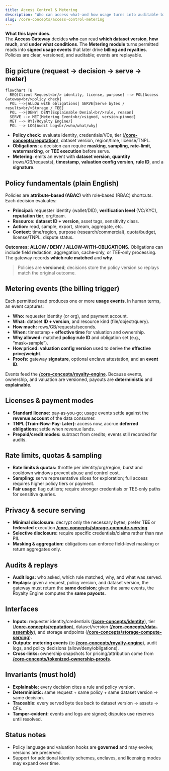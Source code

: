 ```yaml
---
title: Access Control & Metering
description: "Who can access what—and how usage turns into auditable billing events and royalties."
slug: /core-concepts/access-control-metering
---
```


**What this layer does.**  
The **Access Gateway** decides **who** can read **which dataset version**, **how much**, and **under what conditions**. The **Metering module** turns permitted reads into **signed usage events** that later drive **billing and royalties**. Policies are clear, versioned, and auditable; events are replayable.


## Big picture (request → decision → serve → meter)

```mermaid
flowchart TB
  REQ[Client Request<br/> identity, license, purpose] --> POL[Access Gateway<br/>policy check]
  POL -->|ALLOW with obligations| SERVE[Serve bytes / results<br/>Storage / TEE]
  POL -->|DENY| DENY[Explainable Denial<br/>rule, reason]
  SERVE --> MET[Metering Event<br/>signed, version‑pinned]
  MET --> RY[/Royalty Engine/]
  POL --> LOG[Audit Log<br/>who/what/why]
```

- **Policy check:** evaluate identity, credentials/VCs, tier (**[/core-concepts/reputation](/core-concepts/reputation)**), dataset version, region/time, license/TNPL.  
- **Obligations:** a decision can require **masking**, **sampling**, **rate‑limit**, **watermarking**, or **TEE execution** before serve.  
- **Metering:** emits an event with **dataset version**, **quantity** (rows/GB/requests), **timestamp**, **valuation config version**, **rule ID**, and a **signature**.


## Policy fundamentals (plain English)

Policies are **attribute‑based (ABAC)** with role‑based (RBAC) shortcuts. Each decision evaluates:

- **Principal:** requester identity (wallet/DID), **verification level** (VC/KYC), **reputation tier**, org/team.  
- **Resource:** **dataset ID + version**, asset tags, sensitivity class.  
- **Action:** read, sample, export, stream, aggregate, etc.  
- **Context:** time/region, purpose (research/commercial), quota/budget, license/TNPL, dispute status.

**Outcomes:** **ALLOW / DENY / ALLOW‑WITH‑OBLIGATIONS.** Obligations can include field redaction, aggregation, cache‑only, or TEE‑only processing. The gateway records **which rule matched** and **why**.

> Policies are **versioned**; decisions store the policy version so replays match the original outcome.


## Metering events (the billing trigger)

Each permitted read produces one or more **usage events**. In human terms, an event captures:

- **Who:** requester identity (or org), and payment account.  
- **What:** dataset **ID + version**, and resource kind (file/object/query).  
- **How much:** rows/GB/requests/seconds.  
- **When:** timestamp + **effective time** for valuation and ownership.  
- **Why allowed:** matched **policy rule ID** and obligation set (e.g., “mask+sample”).  
- **How priced:** **valuation config version** used to derive the **effective price/weight**.  
- **Proofs:** gateway **signature**, optional enclave attestation, and an **event ID**.

Events feed the **[/core-concepts/royalty-engine](/core-concepts/royalty-engine)**. Because events, ownership, and valuation are versioned, payouts are **deterministic** and **explainable**.


## Licenses & payment modes

- **Standard license:** pay‑as‑you‑go; usage events settle against the **revenue account** of the data consumer.  
- **TNPL (Train‑Now‑Pay‑Later):** access now, accrue **deferred obligations**; settle when revenue lands.  
- **Prepaid/credit modes:** subtract from credits; events still recorded for audits.


## Rate limits, quotas & sampling

- **Rate limits & quotas:** throttle per identity/org/region; burst and cooldown windows prevent abuse and control cost.  
- **Sampling:** serve representative slices for exploration; full access requires higher policy tiers or payment.  
- **Fair usage:** flag outliers; require stronger credentials or TEE‑only paths for sensitive queries.


## Privacy & secure serving

- **Minimal disclosure:** decrypt only the necessary bytes; prefer **TEE** or **federated** execution **[/core-concepts/storage-compute-serving](/core-concepts/storage-compute-serving)**.  
- **Selective disclosure:** require specific credentials/claims rather than raw PII.  
- **Masking & aggregation:** obligations can enforce field‑level masking or return aggregates only.


## Audits & replays

- **Audit logs:** who asked, which rule matched, why, and what was served.  
- **Replays:** given a request, policy version, and dataset version, the gateway must return the **same decision**; given the same events, the Royalty Engine computes the **same payouts**.


## Interfaces

- **Inputs:** requester identity/credentials (**[/core-concepts/identity](/core-concepts/identity)**), tier (**[/core-concepts/reputation](/core-concepts/reputation)**), dataset/version (**[/core-concepts/data-assembly](/core-concepts/data-assembly)**), and storage endpoints (**[/core-concepts/storage-compute-serving](/core-concepts/storage-compute-serving)**).  
- **Outputs:** **metering events** (to **[/core-concepts/royalty-engine](/core-concepts/royalty-engine)**), audit logs, and policy decisions (allow/deny/obligations).  
- **Cross‑links:** ownership snapshots for pricing/attribution come from **[/core-concepts/tokenized-ownership-proofs](/core-concepts/tokenized-ownership-proofs)**.


## Invariants (must hold)

- **Explainable:** every decision cites a rule and policy version.  
- **Deterministic:** same request + same policy + same dataset version ⇒ same decision.  
- **Traceable:** every served byte ties back to dataset version → assets → CFs.  
- **Tamper‑evident:** events and logs are signed; disputes use reserves until resolved.


## Status notes

- Policy language and valuation hooks are **governed** and may evolve; versions are preserved.  
- Support for additional identity schemes, enclaves, and licensing modes may expand over time.
